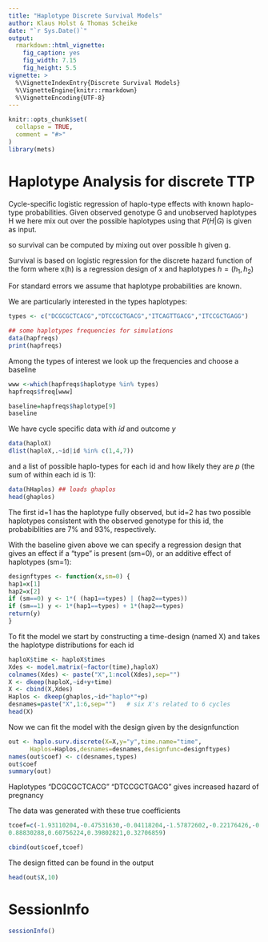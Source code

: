 ```yaml
---
title: "Haplotype Discrete Survival Models"
author: Klaus Holst & Thomas Scheike
date: "`r Sys.Date()`"
output:
  rmarkdown::html_vignette:
    fig_caption: yes
    fig_width: 7.15
    fig_height: 5.5        
vignette: >
  %\VignetteIndexEntry{Discrete Survival Models}
  %\VignetteEngine{knitr::rmarkdown}
  %\VignetteEncoding{UTF-8}
---
```


```r
knitr::opts_chunk$set(
  collapse = TRUE,
  comment = "#>"
)
library(mets)
```


Haplotype Analysis for discrete TTP 
===================================

Cycle-specific logistic regression of haplo-type effects with
known haplo-type probabilities. Given observed genotype G and
unobserved haplotypes H we here mix out over the possible
haplotypes using that $P(H|G)$ is given as input.

\begin{align*}
   S(t|x,G) & = E( S(t|x,H) | G)  = \sum_{h \in G} P(h|G) S(t|z,h)    
\end{align*}
so survival can be computed by mixing out over possible h given g.

Survival is based on logistic regression for the discrete hazard
function of the form
\begin{align*}
      \mbox{logit}(P(T=t| T >= t, x,h)) & = \alpha_t + x(h) beta         
\end{align*}
where x(h) is a regression design of x and haplotypes $h=(h_1,h_2)$

For standard errors we assume that haplotype probabilities are known. 

	
We are particularly interested in the types haplotypes: 
```r
types <- c("DCGCGCTCACG","DTCCGCTGACG","ITCAGTTGACG","ITCCGCTGAGG")

## some haplotypes frequencies for simulations 
data(hapfreqs)
print(hapfreqs)
```

Among the types of interest we look up the frequencies 
and choose a baseline   

```r
www <-which(hapfreqs$haplotype %in% types)
hapfreqs$freq[www]

baseline=hapfreqs$haplotype[9]
baseline
```


We have cycle specific data with $id$ and outcome $y$

```r
data(haploX)
dlist(haploX,.~id|id %in% c(1,4,7))
```
and a list of possible haplo-types for each id and how likely they are  $p$ 
(the sum of within each id is 1): 

```r
data(hHaplos) ## loads ghaplos 
head(ghaplos)
```

The first id=1 has the haplotype fully observed, but id=2 has two possible haplotypes consistent with the
observed genotype for this id, the probabiblities are 7\% and 93\%, respectively. 

With the baseline given above we can specify a regression design that gives an effect if a "type" 
is present (sm=0), or an additive effect of haplotypes (sm=1): 

```r
designftypes <- function(x,sm=0) {
hap1=x[1]
hap2=x[2]
if (sm==0) y <- 1*( (hap1==types) | (hap2==types))
if (sm==1) y <- 1*(hap1==types) + 1*(hap2==types)
return(y)
}

```

To fit the model we start by constructing a time-design (named X) 
and  takes the haplotype distributions for each id 

```r
haploX$time <- haploX$times
Xdes <- model.matrix(~factor(time),haploX)
colnames(Xdes) <- paste("X",1:ncol(Xdes),sep="")
X <- dkeep(haploX,~id+y+time)
X <- cbind(X,Xdes)
Haplos <- dkeep(ghaplos,~id+"haplo*"+p)
desnames=paste("X",1:6,sep="")   # six X's related to 6 cycles 
head(X)

```

Now we can fit the model with the design given by the designfunction
```r
out <- haplo.surv.discrete(X=X,y="y",time.name="time",
      Haplos=Haplos,desnames=desnames,designfunc=designftypes) 
names(out$coef) <- c(desnames,types)
out$coef
summary(out)
```

Haplotypes "DCGCGCTCACG" "DTCCGCTGACG" gives increased hazard of pregnancy 

The data was generated with these true coefficients 

```r
tcoef=c(-1.93110204,-0.47531630,-0.04118204,-1.57872602,-0.22176426,-0.13836416,
0.88830288,0.60756224,0.39802821,0.32706859)

cbind(out$coef,tcoef)
```

The design fitted can be found in the output
```r
head(out$X,10)
```


SessionInfo
============

```r
sessionInfo()
```

